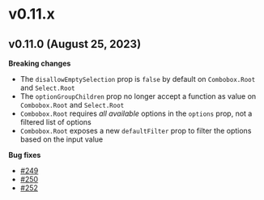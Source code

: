# v0.11.x

## v0.11.0 (August 25, 2023)

**Breaking changes**

- The `disallowEmptySelection` prop is `false` by default on `Combobox.Root` and `Select.Root`
- The `optionGroupChildren` prop no longer accept a function as value on `Combobox.Root` and `Select.Root`
- `Combobox.Root` requires _all available_ options in the `options` prop, not a filtered list of options
- `Combobox.Root` exposes a new `defaultFilter` prop to filter the options based on the input value

**Bug fixes**

- [#249](https://github.com/kobaltedev/kobalte/pull/249)
- [#250](https://github.com/kobaltedev/kobalte/pull/250)
- [#252](https://github.com/kobaltedev/kobalte/pull/252)
